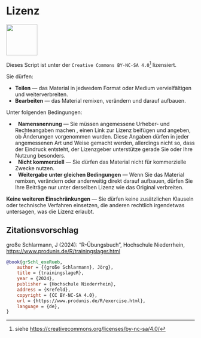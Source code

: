 # Lizenz {.unnumbered}

![](_extensions/buechlein/ccbyncsa.png){width=2.2cm}

Dieses Script ist unter der  `Creative Commons BY-NC-SA 4.0`^[siehe <https://creativecommons.org/licenses/by-nc-sa/4.0/>] lizensiert.

Sie dürfen:

- **Teilen** — das Material in jedwedem Format oder Medium vervielfältigen und weiterverbreiten.
- **Bearbeiten** — das Material remixen, verändern und darauf aufbauen.

Unter folgenden Bedingungen:

- \ccAttribution\  **Namensnennung** — Sie müssen angemessene Urheber- und Rechteangaben machen , einen Link zur Lizenz beifügen und angeben, ob Änderungen vorgenommen wurden. Diese Angaben dürfen in jeder angemessenen Art und Weise gemacht werden, allerdings nicht so, dass der Eindruck entsteht, der Lizenzgeber unterstütze gerade Sie oder Ihre Nutzung besonders.
- \ccNonCommercialEU\  **Nicht kommerziell** — Sie dürfen das Material nicht für kommerzielle Zwecke nutzen.
- \ccShareAlike\     **Weitergabe unter gleichen Bedingungen** — Wenn Sie das Material remixen, verändern oder anderweitig direkt darauf aufbauen, dürfen Sie Ihre Beiträge nur unter derselben Lizenz wie das Original verbreiten. 

**Keine weiteren Einschränkungen** — Sie dürfen keine zusätzlichen Klauseln oder technische Verfahren einsetzen, die anderen rechtlich irgendetwas untersagen, was die Lizenz erlaubt.

\vfill

::: {.callout-tip}
## **Zitationsvorschlag**
große Schlarmann, J (2024): "R-Übungsbuch", Hochschule Niederrhein, <https://www.produnis.de/R/trainingslager.html>

\scriptsize

```bibtex
@book{grSchl_exeRueb,
	author = {{große Schlarmann}, Jörg},
	title = {trainingslageR},
	year = {2024},
	publisher = {Hochschule Niederrhein},
	address = {Krefeld},
	copyright = {CC BY-NC-SA 4.0},
	url = {https://www.produnis.de/R/exercise.html},
	language = {de},
}
```

:::

\normalsize

\newpage
\tableofcontents
\newpage
\pagenumbering{arabic}
\setcounter{page}{1}
\renewcommand\pagemark{{\usekomafont{pagenumber}\thepage\ von \pageref{LastPage}}}
